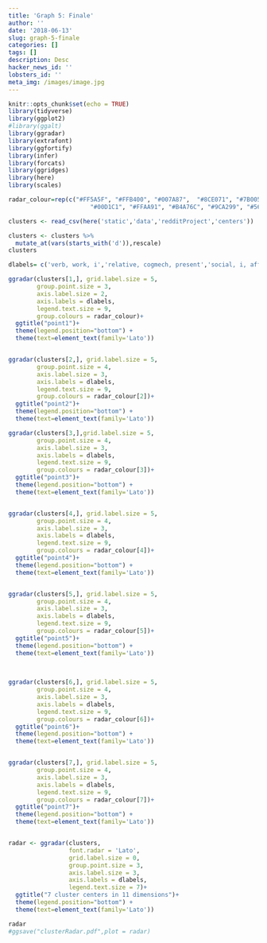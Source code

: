 ```yaml
---
title: 'Graph 5: Finale'
author: ''
date: '2018-06-13'
slug: graph-5-finale
categories: []
tags: []
description: Desc
hacker_news_id: ''
lobsters_id: ''
meta_img: /images/image.jpg
---
```


```r
knitr::opts_chunk$set(echo = TRUE)
library(tidyverse)
library(ggplot2)
#library(ggalt)
library(ggradar)
library(extrafont)
library(ggfortify)
library(infer)
library(forcats)
library(ggridges)
library(here)
library(scales)
```

```r
radar_colour=rep(c("#FF5A5F", "#FFB400", "#007A87",  "#8CE071", "#7B0051", 
                       "#00D1C1", "#FFAA91", "#B4A76C", "#9CA299", "#565A5C", "#00A04B", "#E54C20"), 100)

clusters <- read_csv(here('static','data','redditProject','centers'))

clusters <- clusters %>% 
  mutate_at(vars(starts_with('d')),rescale)
clusters

dlabels= c('verb, work, i','relative, cogmech, present','social, i, affect','ppron, pronoun, social','1 funct, pronoun, cogmech','5 affect, pos emotion, relative','7 money, cause, present','6 work, money, bio','9 percept, cogmech, negemo ','10 bio, work, cogmech','11 money, cogmech, bio')

ggradar(clusters[1,], grid.label.size = 5,
        group.point.size = 3,
        axis.label.size = 2,
        axis.labels = dlabels,
        legend.text.size = 9,
        group.colours = radar_colour)+
  ggtitle("point1")+
  theme(legend.position="bottom") + 
  theme(text=element_text(family='Lato')) 


ggradar(clusters[2,], grid.label.size = 5,
        group.point.size = 4,
        axis.label.size = 3,
        axis.labels = dlabels,
        legend.text.size = 9,
        group.colours = radar_colour[2])+
  ggtitle("point2")+
  theme(legend.position="bottom") + 
  theme(text=element_text(family='Lato')) 

ggradar(clusters[3,],grid.label.size = 5,
        group.point.size = 4,
        axis.label.size = 3,
        axis.labels = dlabels,
        legend.text.size = 9,
        group.colours = radar_colour[3])+
  ggtitle("point3")+
  theme(legend.position="bottom") + 
  theme(text=element_text(family='Lato')) 


ggradar(clusters[4,], grid.label.size = 5,
        group.point.size = 4,
        axis.label.size = 3,
        axis.labels = dlabels,
        legend.text.size = 9,
        group.colours = radar_colour[4])+
  ggtitle("point4")+
  theme(legend.position="bottom") + 
  theme(text=element_text(family='Lato')) 


ggradar(clusters[5,], grid.label.size = 5,
        group.point.size = 4,
        axis.label.size = 3,
        axis.labels = dlabels,
        legend.text.size = 9,
        group.colours = radar_colour[5])+
  ggtitle("point5")+
  theme(legend.position="bottom") + 
  theme(text=element_text(family='Lato')) 

          
          
ggradar(clusters[6,], grid.label.size = 5,
        group.point.size = 4,
        axis.label.size = 3,
        axis.labels = dlabels,
        legend.text.size = 9, 
        group.colours = radar_colour[6])+
  ggtitle("point6")+
  theme(legend.position="bottom") + 
  theme(text=element_text(family='Lato')) 


ggradar(clusters[7,], grid.label.size = 5,
        group.point.size = 4,
        axis.label.size = 3,
        axis.labels = dlabels,
        legend.text.size = 9,
        group.colours = radar_colour[7])+
  ggtitle("point7")+
  theme(legend.position="bottom") + 
  theme(text=element_text(family='Lato')) 


radar <- ggradar(clusters, 
                 font.radar = 'Lato', 
                 grid.label.size = 0,
                 group.point.size = 3,
                 axis.label.size = 3,
                 axis.labels = dlabels,
                 legend.text.size = 7)+
  ggtitle("7 cluster centers in 11 dimensions")+
  theme(legend.position="bottom") + 
  theme(text=element_text(family='Lato')) 

radar
#ggsave("clusterRadar.pdf",plot = radar)

```
